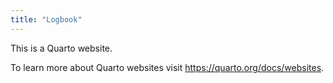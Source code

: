 ```yaml
---
title: "Logbook"
---
```


This is a Quarto website.

To learn more about Quarto websites visit <https://quarto.org/docs/websites>.
